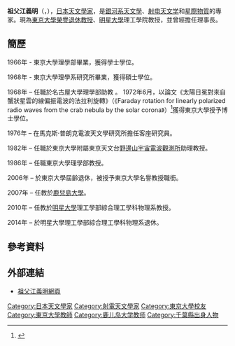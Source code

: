 {{Expand Japanese|祖父江義明}}
{{Infobox Scientist
| name = 祖父江義明<br>（そふえ よしあき）
| image =
| caption = 
| birth_date = {{birth_date_and_age|1943|5|2}}
| birth_place = {{JPN}}[[千葉縣|千葉縣]]
| death_date = 
| death_place = 
| residence = 
| nationality = {{JPN}}
| field = 天文學家
| work_institution = [[名古屋大學|名古屋大學]]<br>[[马克斯·普朗克射电天文学研究所|马克斯·普朗克射电天文学研究所]]<br>[[東京大學|東京大學]]<br>[[鹿兒島大學|鹿兒島大學]]<br>[[明星大學|明星大學]]
| alma_mater = [[東京大學|東京大學]]天文學博士
| doctoral_advisor = [[海野和三郎|海野和三郎]]
| doctoral_students = [[中井直正|中井直正]]<br>林正彥<br>[[半田利弘|半田利弘]]<br>本間希樹<br>幸田仁<br>中西宏之
| known_for = [[銀河系天文學|銀河系天文學]]<br>[[射电天文学|射电天文学]]
| prizes = 
| religion = 
| footnotes = 
}}
{{Japanese|japanese=祖父江 義明|kana=そふえ よしあき|romaji=Sofue Yoshiaki}}
'''祖父江義明'''（{{bd|1943年|5月2日|||}}，{{lang-ja|そふえ よしあき}}），[[日本|日本]][[天文學家|天文學家]]，是[[銀河系天文學|銀河系天文學]]、[[射电天文学|射电天文学]]和[[星際物質|星際物質]]的專家。現為[[東京大學|東京大學]][[榮譽退休教授|榮譽退休教授]]、[[明星大學|明星大學]]理工學院教授，並曾經擔任{{link-ja|日本天文學會|日本天文学会}}理事長。

== 簡歷 ==
1966年 - 東京大學理學部畢業，獲得學士學位。

1968年 - 東京大學理學系研究所畢業，獲得碩士學位。

1968年 – 任職於名古屋大學理學部助教
。
1972年6月，以論文《太陽日冕對來自蟹狀星雲的線偏振電波的法拉利旋轉》（《Faraday rotation for linearly polarized radio waves from the crab nebula by the solar corona》）<ref>{{Cite web |url=http://gazo.dl.itc.u-tokyo.ac.jp/gakui/cgi-bin/gazo.cgi?no=202805 |title=太陽コロナによるかに星雲直線偏光電波のファラデー回転 |access-date=2014-01-28 |archive-date=2014-02-02 |archive-url=https://web.archive.org/web/20140202172720/http://gazo.dl.itc.u-tokyo.ac.jp/gakui/cgi-bin/gazo.cgi?no=202805 |dead-url=no }}</ref>獲得東京大學授予博士學位。

1976年 – 在馬克斯·普朗克電波天文學研究所擔任客座研究員。

1982年 – 任職於東京大學附屬東京天文台[[野邊山宇宙電波觀測所|野邊山宇宙電波觀測所]]助理教授。

1986年 – 任職東京大學理學部教授。

2006年 – 於東京大學屆齡退休，被授予東京大學名譽教授職銜。

2007年 – 任教於[[鹿兒島大學|鹿兒島大學]]。

2010年 – 任教於[[明星大學|明星大學]]理工學部綜合理工學科物理系教授。

2014年 – 於明星大學理工學部綜合理工學科物理系退休。

==參考資料==
<references/>

==外部連結==
* [http://www.ioa.s.u-tokyo.ac.jp/~sofue/ 祖父江義明網頁] {{Wayback|url=http://www.ioa.s.u-tokyo.ac.jp/~sofue/ |date=20210114223338 }}

{{DEFAULTSORT:Sofue, Yoshiaki}}
[[Category:日本天文學家|Category:日本天文學家]]
[[Category:射電天文學家|Category:射電天文學家]]
[[Category:東京大學校友|Category:東京大學校友]]
[[Category:東京大學教師|Category:東京大學教師]]
[[Category:鹿儿岛大学教师|Category:鹿儿岛大学教师]]
[[Category:千葉縣出身人物|Category:千葉縣出身人物]]